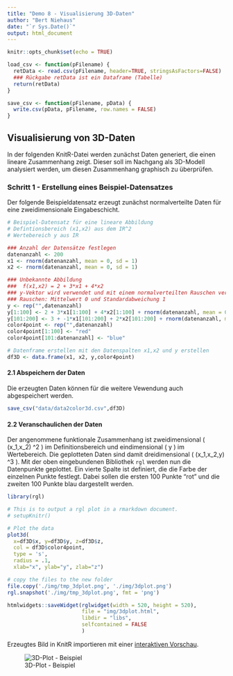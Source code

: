```yaml
---
title: "Demo 8 - Visualisierung 3D-Daten"
author: "Bert Niehaus"
date: "`r Sys.Date()`"
output: html_document
---
```


```r
knitr::opts_chunk$set(echo = TRUE)
```
```r

load_csv <- function(pFilename) {
  retData <- read.csv(pFilename, header=TRUE, stringsAsFactors=FALSE)
  ### Rückgabe retData ist ein Dataframe (Tabelle)
  return(retData)
}

save_csv <- function(pFilename, pData) {
  write.csv(pData, pFilename, row.names = FALSE)
}

```

## Visualisierung von 3D-Daten
In der folgenden KnitR-Datei werden zunächst Daten generiert, die einen lineare Zusammenhang zeigt.  Dieser soll im Nachgang als 3D-Modell analysiert werden, um diesen Zusammenhang graphisch zu überprüfen. 

###  Schritt 1 - Erstellung eines Beispiel-Datensatzes
Der folgende Beispieldatensatz erzeugt zunächst normalverteilte Daten für eine zweidimensionale Eingabeschicht.
```r
# Beispiel-Datensatz für eine lineare Abbildung
# Defintionsbereich (x1,x2) aus dem IR^2
# Wertebereich y aus IR

### Anzahl der Datensätze festlegen
datenanzahl <- 200
x1 <- rnorm(datenanzahl, mean = 0, sd = 1)
x2 <- rnorm(datenanzahl, mean = 0, sd = 1)

### Unbekannte Abbildung
###  f(x1,x2) = 2 + 3*x1 + 4*x2
### y-Vektor wird verwendet und mit einem normalverteilten Rauschen versehen
### Rauschen: Mittelwert 0 und Standardabweichung 1
y <- rep("",datenanzahl)
y[1:100] <- 2 + 3*x1[1:100] + 4*x2[1:100] + rnorm(datenanzahl, mean = 0, sd = 1)
y[101:200] <- 3 + -1*x1[101:200] + 2*x2[101:200] + rnorm(datenanzahl, mean = 0, sd = 1)
color4point <- rep("",datenanzahl)
color4point[1:100] <- "red" 
color4point[101:datenanzahl] <- "blue" 

# Datenframe erstellen mit den Datenspalten x1,x2 und y erstellen
df3D <- data.frame(x1, x2, y,color4point)
```

#### 2.1 Abspeichern der Daten 
Die erzeugten Daten können für die weitere Vewendung auch abgespeichert werden.
```r
save_csv("data/data2color3d.csv",df3D)
```

#### 2.2 Veranschaulichen der Daten 
Der angenommene funktionale Zusammenhang ist zweidimensional \( (x_1,x_2) \in \mathbb{R}^2 \) im Definitionsbereich und eindimensional \( y \in \mathbb{R} \) im Wertebereich. Die geplotteten Daten sind damit dreidimensional \( (x_1,x_2,y) \in \mathbb{R}^3 \). Mit der oben eingebundenen Bibliothek `rgl` werden nun die Datenpunkte geplottet. Ein vierte Spalte ist definiert, die die Farbe der einzelnen Punkte festlegt. Dabei sollen die ersten 100 Punkte "rot" und die zweiten 100 Punkte blau dargestellt werden.
```r
library(rgl)

# This is to output a rgl plot in a rmarkdown document.
# setupKnitr()

# Plot the data
plot3d( 
  x=df3D$x, y=df3D$y, z=df3D$z, 
  col = df3D$color4point, 
  type = 's', 
  radius = .1,
  xlab="x", ylab="y", zlab="z")

# copy the files to the new folder
file.copy('./img/tmp_3dplot.png', './img/3dplot.png')
rgl.snapshot('./img/tmp_3dplot.png', fmt = 'png')

htmlwidgets::saveWidget(rglwidget(width = 520, height = 520), 
                        file = "img/3dplot.html",
                        libdir = "libs",
                        selfcontained = FALSE
                        )
```

Erzeugtes Bild in KnitR importieren mit einer [interaktiven Vorschau](./img/3dplot.html).

![3D-Plot - Beispiel](./img/3dplot.png)

